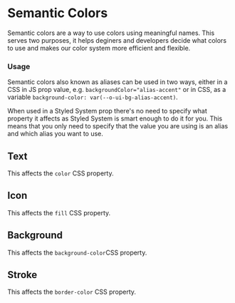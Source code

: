 
<Meta
    title="Materials/Semantic Colors"
    id="semantic-colors"
/>

# Semantic Colors

<Tagline>Semantic colors are a way to use colors using meaningful names. This serves two purposes, it helps deginers and developers decide what colors to use and makes our color system more efficient and flexible.</Tagline>

### Usage

Semantic colors also known as aliases can be used in two ways, either in a CSS in JS prop value, e.g. `backgroundColor="alias-accent"` or in CSS, as a variable `background-color: var(--o-ui-bg-alias-accent)`.

When used in a Styled System prop there's no need to specify what property it affects as Styled System is smart enough to do it for you. This means that you only need to specify that the value you are using is an alias and which alias you want to use.

## Text

This affects the `color` CSS property.

<ThemeProvider theme={ShareGateTheme} colorScheme="light">
    <SemanticColorTable
        colors={[
            { shade: "Primary", value: "alias-primary", variable: "--o-ui-text-alias-primary", usage: "Headings", itemRenderer: textRenderer },
            { shade: "Secondary", value: "alias-secondary", variable: "--o-ui-text-alias-secondary", usage: "Body", itemRenderer: textRenderer },
            { shade: "Tertiary", value: "alias-tertiary", variable: "--o-ui-text-alias-tertiary", usage: "Short texts, labels", itemRenderer: textRenderer },
            { shade: "Inactive", value: "alias-inactive", variable: "--o-ui-text-alias-inactive", usage: "Table header, placeholder, disabled state", itemRenderer: textRenderer },
            { shade: "Accent", value: "alias-accent", variable: "--o-ui-text-alias-accent", usage: "", itemRenderer: textRenderer },
            { shade: "Alert", value: "alias-alert", variable: "--o-ui-text-alias-alert", usage: "Alert the user of a problem.", itemRenderer: textRenderer },
            { shade: "Warning", value: "alias-warning", variable: "--o-ui-text-alias-warning", usage: "Warn the user about a possible problem.", itemRenderer: textRenderer },
            { shade: "Success", value: "alias-success", variable: "--o-ui-text-alias-success", usage: "Notify the user about a positive outcome.", itemRenderer: textRenderer },
            { shade: "Static Neutral", value: "alias-static-neutral-10", variable: "--o-ui-text-alias-static-neutral-10", usage: "Texts that do not change colors depending on theming", itemRenderer: textRenderer },
            { shade: "Static White", value: "alias-static-white", variable: "--o-ui-text-alias-static-white", usage: "Texts that do not change colors depending on theming", itemRenderer: textRenderer }
        ]}
    />
</ThemeProvider>

## Icon

This affects the `fill` CSS property.

<ThemeProvider theme={ShareGateTheme} colorScheme="light">
    <SemanticColorTable
        colors={[
            { shade: "Primary", value: "alias-primary", variable: "--o-ui-text-alias-primary", usage: "Headings", itemRenderer: iconRenderer },
            { shade: "Secondary", value: "alias-secondary", variable: "--o-ui-text-alias-secondary", usage: "Body", itemRenderer: iconRenderer },
            { shade: "Tertiary", value: "alias-tertiary", variable: "--o-ui-text-alias-tertiary", usage: "Short texts, labels", itemRenderer: iconRenderer },
            { shade: "Inactive", value: "alias-inactive", variable: "--o-ui-text-alias-inactive", usage: "Table header, placeholder, disabled state", itemRenderer: iconRenderer },
            { shade: "Accent", value: "alias-accent", variable: "--o-ui-text-alias-accent", usage: "", itemRenderer: iconRenderer },
            { shade: "Alert", value: "alias-alert", variable: "--o-ui-text-alias-alert", usage: "Alert the user of a problem.", itemRenderer: iconRenderer },
            { shade: "Warning", value: "alias-warning", variable: "--o-ui-text-alias-warning", usage: "Warn the user about a possible problem.", itemRenderer: iconRenderer },
            { shade: "Success", value: "alias-success", variable: "--o-ui-text-alias-success", usage: "Notify the user about a positive outcome.", itemRenderer: iconRenderer },
            { shade: "Static Neutral", value: "alias-static-neutral-10", variable: "--o-ui-text-alias-static-neutral-10", usage: "Texts that do not change colors depending on theming", itemRenderer: iconRenderer },
            { shade: "Static White", value: "alias-static-white", variable: "--o-ui-text-alias-static-white", usage: "Texts that do not change colors depending on theming", itemRenderer: iconRenderer }
        ]}
    />
</ThemeProvider>

## Background

This affects the `background-color`CSS property.

<ThemeProvider theme={ShareGateTheme} colorScheme="light">
    <SemanticColorTable
        colors={[
            { shade: "Default", value: "alias-default", variable: "--o-ui-bg-alias-default", usage: "Default Background", itemRenderer: backgroundRenderer },
            { shade: "Soft Break", value: "alias-soft-break", variable: "--o-ui-bg-soft-break", usage: "Side nav", itemRenderer: backgroundRenderer},
            { shade: "Mid Break", value: "alias-mid-break", variable: "--o-ui-bg-mid-break", usage: "Selected Tiles, Zebra tables, Neutral banners, app background ", itemRenderer: backgroundRenderer },
            { shade: "Hard Break", value: "alias-hard-break", variable: "--o-ui-bg-hard-break", usage: "Toggle (Off)", itemRenderer: backgroundRenderer },
            { shade: "Basic", value: "alias-basic", variable: "--o-ui-bg-alias-basic", usage: "Basic button", itemRenderer: backgroundRenderer },
            { shade: "Basic Transparent Hover", value: "alias-basic-transparent-hover", variable: "--o-ui-bg-alias-basic-transparent-hover", usage: "Basic button hover state", itemRenderer: backgroundRenderer },
            { shade: "Basic Transparent Active", value: "alias-basic-transparent-active", variable: "--o-ui-bg-alias-basic-transparent-active", usage: "Basic button active state", itemRenderer: backgroundRenderer },
            { shade: "Static White", value: "alias-static-white", variable: "--o-ui-bg-alias-static-white", usage: "Toggle", itemRenderer: backgroundRenderer },
            { shade: "Accent", value: "alias-accent", variable: "--o-ui-bg-alias-accent", usage: "Accent button/Tabs/Listbox highlight", itemRenderer: backgroundRenderer },
            { shade: "Accent Faint", value: "alias-accent-faint", variable: "--o-ui-bg-alias-accent-faint", usage: "Banner background", itemRenderer: backgroundRenderer },
            { shade: "Accent Light", value: "alias-accent-light", variable: "--o-ui-bg-alias-accent-light", usage: "Info message background", itemRenderer: backgroundRenderer },
            { shade: "Accent Transparent Hover", value: "alias-accent-transparent-hover", variable: "--o-ui-bg-alias-accent-transparent-hover", usage: "", itemRenderer: backgroundRenderer },
            { shade: "Accent Transparent Active", value: "alias-accent-transparent-active", variable: "--o-ui-bg-alias-accent-transparent-active", usage: "", itemRenderer: backgroundRenderer },
            { shade: "Alert", value: "alias-alert", variable: "--o-ui-bg-alias-alert", usage: "Alert the user of a problem.", itemRenderer: backgroundRenderer },
            { shade: "Alert Faint", value: "alias-alert-faint", variable: "--o-ui-bg-alias-alert-faint", usage: "Banner background", itemRenderer: backgroundRenderer },
            { shade: "Alert Light", value: "alias-alert-light", variable: "--o-ui-bg-alias-alert-light", usage: "Critical message background", itemRenderer: backgroundRenderer },
            { shade: "Alert Transparent Hover", value: "alias-alert-transparent-hover", variable: "--o-ui-bg-alias-alert-transparent-hover", usage: "", itemRenderer: backgroundRenderer },
            { shade: "Alert Transparent Active", value: "alias-alert-transparent-active", variable: "--o-ui-bg-alias-alert-transparent-active", usage: "", itemRenderer: backgroundRenderer },
            { shade: "Warning", value: "alias-warning", variable: "--o-ui-bg-alias-warning", usage: "Warn the user about a possible problem.", itemRenderer: backgroundRenderer },
            { shade: "Warning Faint", value: "alias-warning-faint", variable: "--o-ui-bg-alias-warning-faint", usage: "Banner background", itemRenderer: backgroundRenderer },
            { shade: "Warning Light", value: "alias-warning-light", variable: "--o-ui-bg-alias-warning-light", usage: "Warning message background", itemRenderer: backgroundRenderer },
            { shade: "Success", value: "alias-success", variable: "--o-ui-bg-alias-success", usage: "Notify the user about a positive outcome.", itemRenderer: backgroundRenderer },
            { shade: "Success Faint", value: "alias-success-faint", variable: "--o-ui-bg-alias-success-faint", usage: "Notify the user about a positive outcome.", itemRenderer: backgroundRenderer },
            { shade: "Success Light", value: "alias-success-light", variable: "--o-ui-bg-alias-success-light", usage: "Notify the user about a positive outcome.", itemRenderer: backgroundRenderer },
            { shade: "Transparent", value: "alias-transparent", variable: "--o-ui-bg-alias-transparent", usage: "Ghost/Cross button", itemRenderer: backgroundRenderer }
        ]}
    />
</ThemeProvider>

## Stroke

This affects the `border-color` CSS property.

<ThemeProvider theme={ShareGateTheme} colorScheme="light">
    <SemanticColorTable
        colors={[
            { shade: "Low Contrast", value: "alias-low-contrast", variable: "--o-ui-b-alias-low-contrast" , usage: "Dividers/Separating lines, Card/Tile/Tooltip/Popover outlines", itemRenderer: borderRenderer},
            { shade: "Mid Contrast", value: "alias-mid-contrast", variable: "--o-ui-b-alias-mid-contrast" , usage: "Input/Select/Radio/Checkbox default outlines", itemRenderer: borderRenderer},
            { shade: "High Contrast", value: "alias-high-contrast", variable: "--o-ui-b-alias-high-contrast" , usage: "Input/Select/Tile outline when in active state, Button Outline (Outlined)", itemRenderer: borderRenderer},
            { shade: "Accent", value: "alias-accent", variable: "--o-ui-b-alias-accent" , usage: "Button Outline (Outlined)", itemRenderer: borderRenderer},
            { shade: "Accent Hover", value: "alias-accent-hover", variable: "--o-ui-b-alias-accent-hover" , usage: "Button hover state", itemRenderer: borderRenderer},
            { shade: "Accent Active", value: "alias-accent-active", variable: "--o-ui-b-alias-accent-active" , usage: "Button active state", itemRenderer: borderRenderer},
            { shade: "Alert", value: "alias-alert", variable: "--o-ui-b-alias-alert" , usage: "Button Outline (Outlined)", itemRenderer: borderRenderer},
            { shade: "Alert Hover", value: "alias-alert-hover", variable: "--o-ui-b-alias-alert-hover" , usage: "Button hover state", itemRenderer: borderRenderer},
            { shade: "Alert Active", value: "alias-alert-active", variable: "--o-ui-b-alias-alert-active" , usage: "Button active state", itemRenderer: borderRenderer},
            { shade: "Warning", value: "alias-warning", variable: "--o-ui-b-alias-warning" , usage: "Button active state", itemRenderer: borderRenderer},
            { shade: "Warning Hover", value: "alias-warning-hover", variable: "--o-ui-b-alias-warning-hover" , usage: "Button hover state", itemRenderer: borderRenderer},
            { shade: "Warning Active", value: "alias-warning-active", variable: "--o-ui-b-alias-warning-active" , usage: "Button active state", itemRenderer: borderRenderer},
            { shade: "Success", value: "alias-success", variable: "--o-ui-b-alias-success" , usage: "Button Outline (Outlined)", itemRenderer: borderRenderer},
            { shade: "Success Hover", value: "alias-success-hover", variable: "--o-ui-b-alias-success-hover" , usage: "Button hover state", itemRenderer: borderRenderer},
            { shade: "Success Active", value: "alias-success-active", variable: "--o-ui-b-alias-success-active", usage: "Button active state", itemRenderer: borderRenderer }
        ]}
    />
</ThemeProvider>

